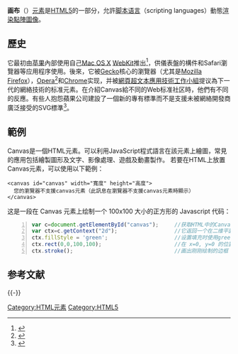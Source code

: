 {{noteTA
|G1 =IT
|1 = zh-cn:内核; zh-tw:核心;
|2 = zh-hans:实现; zh-hant:實作;
|3 = zh-hans:生成; zh-hant:產生;
|4 = zh-hans:通過; zh-hant:透過;
}}

{{Expand English|Canvas element}}

{{HTML}}

'''画布'''（{{code|canvas|lang=html5}}）[[HTML元素|元素]]是[[HTML5|HTML5]]的一部分，允許[[脚本语言|脚本语言]]（scripting languages）動態[[渲染|渲染]][[點陣圖像|點陣圖像]]。

== 歷史 ==
它最初由[[苹果公司|苹果]]內部使用自己[[Mac_OS_X|Mac OS X]] [[WebKit|WebKit]]推出<ref>{{cite web |url=http://ln.hixie.ch/?start=1089635050&count=1 |author=Ian Hixie |title=Extending HTML |date=2004-07-12 |accessdate=2011-06-13 |archive-date=2011-05-25 |archive-url=https://web.archive.org/web/20110525035231/http://ln.hixie.ch/?start=1089635050&count=1 |dead-url=no }}</ref>，供儀表盤的構件和Safari瀏覽器等应用程序使用。後來，它被[[Gecko|Gecko]]核心的瀏覽器（尤其是[[Mozilla_Firefox|Mozilla Firefox]]），[[Opera電腦瀏覽器|Opera]]<ref>{{Cite web |url=http://www.opera.com/docs/changelogs/windows/900/ |title=Opera 9.0 changelog |access-date=2009-05-28 |archive-url=https://archive.is/20120910/http://www.opera.com/docs/changelogs/windows/900/ |archive-date=2012-09-10 |dead-url=yes }}</ref>和[[Google_Chrome|Chrome]]实现，并被[[網頁超文本應用技術工作小組|網頁超文本應用技術工作小組]]提议為下一代的網絡技術的标准元素。在介紹Canvas給不同的Web标准社区時，他們有不同的反應。有些人抱怨蘋果公司建設了一個新的專有標準而不是支援未被網絡開發商廣泛接受的SVG標準<ref>{{Cite web |url=http://ln.hixie.ch/?start=1089635050&count=1 |title=Ian Hickson remarks regarding canvas and other Apple extensions to HTML |accessdate=2018-06-16 |archive-date=2018-06-16 |archive-url=https://web.archive.org/web/20180616080427/http://ln.hixie.ch/?start=1089635050&count=1 |dead-url=no }}</ref>。

== 範例 ==
Canvas是一個HTML元素。可以利用JavaScript程式語言在該元素上繪圖，常見的應用包括繪製圖形及文字、影像處理、遊戲及動畫製作。
若要在HTML上放置Canvas元素，可以使用以下範例：
<syntaxhighlight lang=html5>
<canvas id="canvas" width="寬度" height="高度">
  您的瀏覽器不支援canvas元素（此訊息在瀏覽器不支援canvas元素時顯示）
</canvas>
</syntaxhighlight>这是一段在 Canvas 元素上绘制一个 100x100 大小的正方形的 Javascript 代码：<syntaxhighlight lang="js" line="1">
var c=document.getElementById("canvas");     //获取HTML中的Canvas元素。
var ctx=c.getContext("2d");                  //它返回一个在二维平面上绘图的环境。
ctx.fillStyle = 'green';                     //设置填充时使用green（绿色）
ctx.rect(0,0,100,100);                       //在 x=0, y=0 的位置绘制一个 100x100的矩形
ctx.stroke();                                //画出刚刚绘制的边框
</syntaxhighlight>

== 参考文献 ==
{{Reflist}}

{{-}}
{{Web interfaces}}

[[Category:HTML元素|Category:HTML元素]]
[[Category:HTML5|Category:HTML5]]